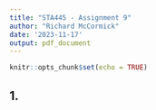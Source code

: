 ```yaml
---
title: "STA445 - Assignment 9"
author: "Richard McCormick"
date: '2023-11-17'
output: pdf_document
---
```


```r
knitr::opts_chunk$set(echo = TRUE)
```

## 1.
